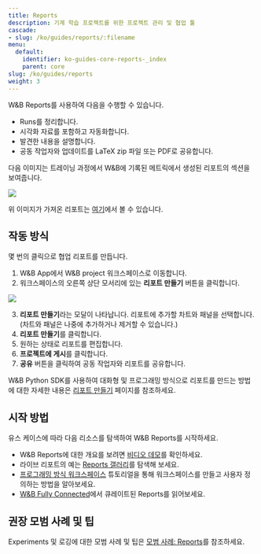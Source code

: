 ```yaml
---
title: Reports
description: 기계 학습 프로젝트를 위한 프로젝트 관리 및 협업 툴
cascade:
- slug: /ko/guides/reports/:filename
menu:
  default:
    identifier: ko-guides-core-reports-_index
    parent: core
slug: /ko/guides/reports
weight: 3
---
```


<CardGroup cols={2}>
<Card title="Try in Colab" href="https://colab.research.google.com/github/wandb/examples/blob/master/colabs/intro/Report_API_Quickstart.ipynb" icon="python"/>
<Card title="Try in W&B" href="https://wandb.ai/stacey/deep-drive/reports/The-View-from-the-Driver-s-Seat--Vmlldzo1MTg5NQ?utm_source=fully_connected&utm_medium=blog&utm_campaign=view+from+the+drivers+seat" icon="sliders-up"/>
</CardGroup>

W&B Reports를 사용하여 다음을 수행할 수 있습니다.
- Runs를 정리합니다.
- 시각화 자료를 포함하고 자동화합니다.
- 발견한 내용을 설명합니다.
- 공동 작업자와 업데이트를 LaTeX zip 파일 또는 PDF로 공유합니다.

다음 이미지는 트레이닝 과정에서 W&B에 기록된 메트릭에서 생성된 리포트의 섹션을 보여줍니다.

<Frame>
    <img src="/images/reports/safe-lite-benchmark-with-comments.png" max-width="90%"  />
</Frame>

위 이미지가 가져온 리포트는 [여기](https://wandb.ai/stacey/saferlife/reports/SafeLife-Benchmark-Experiments--Vmlldzo0NjE4MzM)에서 볼 수 있습니다.

## 작동 방식
몇 번의 클릭으로 협업 리포트를 만듭니다.

1. W&B App에서 W&B project 워크스페이스로 이동합니다.
2. 워크스페이스의 오른쪽 상단 모서리에 있는 **리포트 만들기** 버튼을 클릭합니다.

<Frame>
    <img src="/images/reports/create_a_report_button.png" max-width="90%"  />
</Frame>

3. **리포트 만들기**라는 모달이 나타납니다. 리포트에 추가할 차트와 패널을 선택합니다. (차트와 패널은 나중에 추가하거나 제거할 수 있습니다.)
4. **리포트 만들기**를 클릭합니다.
5. 원하는 상태로 리포트를 편집합니다.
6. **프로젝트에 게시**를 클릭합니다.
7. **공유** 버튼을 클릭하여 공동 작업자와 리포트를 공유합니다.

W&B Python SDK를 사용하여 대화형 및 프로그래밍 방식으로 리포트를 만드는 방법에 대한 자세한 내용은 [리포트 만들기](/ko/models/reports/create-a-report/) 페이지를 참조하세요.

## 시작 방법
유스 케이스에 따라 다음 리소스를 탐색하여 W&B Reports를 시작하세요.

* W&B Reports에 대한 개요를 보려면 [비디오 데모](https://www.youtube.com/watch?v=2xeJIv_K_eI)를 확인하세요.
* 라이브 리포트의 예는 [Reports 갤러리](/ko/models/reports/reports-gallery/)를 탐색해 보세요.
* [프로그래밍 방식 워크스페이스](/ko/tutorials/workspaces) 튜토리얼을 통해 워크스페이스를 만들고 사용자 정의하는 방법을 알아보세요.
* [W&B Fully Connected](http://wandb.me/fc)에서 큐레이트된 Reports를 읽어보세요.

## 권장 모범 사례 및 팁

Experiments 및 로깅에 대한 모범 사례 및 팁은 [모범 사례: Reports](https://wandb.ai/wandb/pytorch-lightning-e2e/reports/W-B-Best-Practices-Guide--VmlldzozNTU1ODY1#reports)를 참조하세요.
